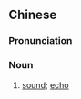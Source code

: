 {{also|声响}}
==Chinese==
{{zh-forms|s=声响}}

===Pronunciation===
{{zh-pron
|m=shēngxiǎng
|c=sing1 hoeng2
|mn=qz,xm:seng-hióng/zz:seng-hiáng/qz,tw:siaⁿ-hiúⁿ/xm:siaⁿ-hióng/zz:siaⁿ-hiáng
|cat=n
}}

===Noun===
{{zh-noun}}

# {{lb|zh|literary}} [[sound]]; [[echo]]
